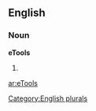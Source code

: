 
==English==

===Noun===
'''eTools'''

# {{plural of|[[eTool]]}}

[[Category:English plurals]]

[[ar:eTools]]